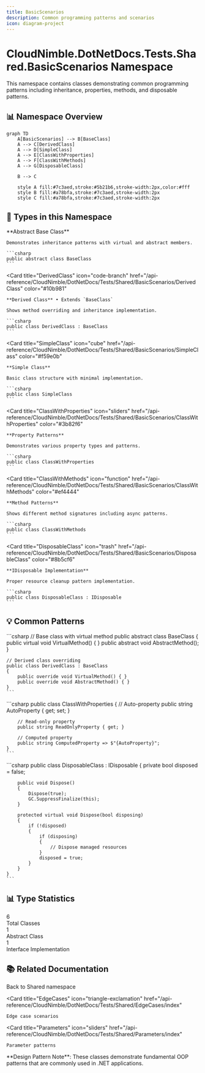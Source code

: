 ```yaml
---
title: BasicScenarios
description: Common programming patterns and scenarios
icon: diagram-project
---
```


# CloudNimble.DotNetDocs.Tests.Shared.BasicScenarios Namespace

<Note>
  This namespace contains classes demonstrating common programming patterns including inheritance, properties, methods, and disposable patterns.
</Note>

## 📊 Namespace Overview

```mermaid
graph TD
    A[BasicScenarios] --> B[BaseClass]
    A --> C[DerivedClass]
    A --> D[SimpleClass]
    A --> E[ClassWithProperties]
    A --> F[ClassWithMethods]
    A --> G[DisposableClass]
    
    B --> C
    
    style A fill:#7c3aed,stroke:#5b21b6,stroke-width:2px,color:#fff
    style B fill:#a78bfa,stroke:#7c3aed,stroke-width:2px
    style C fill:#a78bfa,stroke:#7c3aed,stroke-width:2px
```

## 🎯 Types in this Namespace

<CardGroup cols={2}>
  <Card 
    title="BaseClass" 
    icon="layer-group"
    href="/api-reference/CloudNimble/DotNetDocs/Tests/Shared/BasicScenarios/BaseClass"
    color="#7c3aed"
  >
    **Abstract Base Class**
    
    Demonstrates inheritance patterns with virtual and abstract members.
    
    ```csharp
    public abstract class BaseClass
    ```
  </Card>
  
  <Card 
    title="DerivedClass" 
    icon="code-branch"
    href="/api-reference/CloudNimble/DotNetDocs/Tests/Shared/BasicScenarios/DerivedClass"
    color="#10b981"
  >
    **Derived Class** • Extends `BaseClass`
    
    Shows method overriding and inheritance implementation.
    
    ```csharp
    public class DerivedClass : BaseClass
    ```
  </Card>
  
  <Card 
    title="SimpleClass" 
    icon="cube"
    href="/api-reference/CloudNimble/DotNetDocs/Tests/Shared/BasicScenarios/SimpleClass"
    color="#f59e0b"
  >
    **Simple Class**
    
    Basic class structure with minimal implementation.
    
    ```csharp
    public class SimpleClass
    ```
  </Card>
  
  <Card 
    title="ClassWithProperties" 
    icon="sliders"
    href="/api-reference/CloudNimble/DotNetDocs/Tests/Shared/BasicScenarios/ClassWithProperties"
    color="#3b82f6"
  >
    **Property Patterns**
    
    Demonstrates various property types and patterns.
    
    ```csharp
    public class ClassWithProperties
    ```
  </Card>
  
  <Card 
    title="ClassWithMethods" 
    icon="function"
    href="/api-reference/CloudNimble/DotNetDocs/Tests/Shared/BasicScenarios/ClassWithMethods"
    color="#ef4444"
  >
    **Method Patterns**
    
    Shows different method signatures including async patterns.
    
    ```csharp
    public class ClassWithMethods
    ```
  </Card>
  
  <Card 
    title="DisposableClass" 
    icon="trash"
    href="/api-reference/CloudNimble/DotNetDocs/Tests/Shared/BasicScenarios/DisposableClass"
    color="#8b5cf6"
  >
    **IDisposable Implementation**
    
    Proper resource cleanup pattern implementation.
    
    ```csharp
    public class DisposableClass : IDisposable
    ```
  </Card>
</CardGroup>

## 💡 Common Patterns

<Tabs>
  <Tab title="Inheritance">
    ```csharp
    // Base class with virtual method
    public abstract class BaseClass
    {
        public virtual void VirtualMethod() { }
        public abstract void AbstractMethod();
    }
    
    // Derived class overriding
    public class DerivedClass : BaseClass
    {
        public override void VirtualMethod() { }
        public override void AbstractMethod() { }
    }
    ```
  </Tab>
  
  <Tab title="Properties">
    ```csharp
    public class ClassWithProperties
    {
        // Auto-property
        public string AutoProperty { get; set; }
        
        // Read-only property
        public string ReadOnlyProperty { get; }
        
        // Computed property
        public string ComputedProperty => $"{AutoProperty}";
    }
    ```
  </Tab>
  
  <Tab title="Disposable">
    ```csharp
    public class DisposableClass : IDisposable
    {
        private bool disposed = false;
        
        public void Dispose()
        {
            Dispose(true);
            GC.SuppressFinalize(this);
        }
        
        protected virtual void Dispose(bool disposing)
        {
            if (!disposed)
            {
                if (disposing)
                {
                    // Dispose managed resources
                }
                disposed = true;
            }
        }
    }
    ```
  </Tab>
</Tabs>

## 📊 Type Statistics

<Frame>
  <div style={{ display: 'grid', gridTemplateColumns: 'repeat(3, 1fr)', gap: '20px', padding: '20px' }}>
    <div style={{ textAlign: 'center', padding: '20px', background: '#f3f4f6', borderRadius: '8px' }}>
      <div style={{ fontSize: '2em', fontWeight: 'bold', color: '#7c3aed' }}>6</div>
      <div>Total Classes</div>
    </div>
    <div style={{ textAlign: 'center', padding: '20px', background: '#f3f4f6', borderRadius: '8px' }}>
      <div style={{ fontSize: '2em', fontWeight: 'bold', color: '#10b981' }}>1</div>
      <div>Abstract Class</div>
    </div>
    <div style={{ textAlign: 'center', padding: '20px', background: '#f3f4f6', borderRadius: '8px' }}>
      <div style={{ fontSize: '2em', fontWeight: 'bold', color: '#f59e0b' }}>1</div>
      <div>Interface Implementation</div>
    </div>
  </div>
</Frame>

## 📚 Related Documentation

<CardGroup cols={3}>
  <Card 
    title="Parent Namespace" 
    icon="folder-tree"
    href="/api-reference/CloudNimble/DotNetDocs/Tests/Shared/index"
  >
    Back to Shared namespace
  </Card>
  
  <Card 
    title="EdgeCases" 
    icon="triangle-exclamation"
    href="/api-reference/CloudNimble/DotNetDocs/Tests/Shared/EdgeCases/index"
  >
    Edge case scenarios
  </Card>
  
  <Card 
    title="Parameters" 
    icon="sliders"
    href="/api-reference/CloudNimble/DotNetDocs/Tests/Shared/Parameters/index"
  >
    Parameter patterns
  </Card>
</CardGroup>

<Info>
  **Design Pattern Note**: These classes demonstrate fundamental OOP patterns that are commonly used in .NET applications.
</Info>